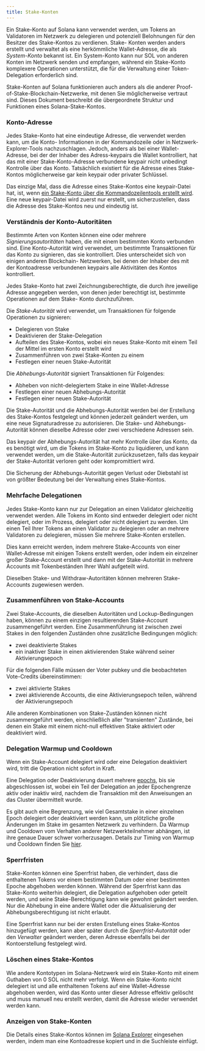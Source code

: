 ```yaml
---
title: Stake-Konten
---
```


Ein Stake-Konto auf Solana kann verwendet werden, um Tokens an Validatoren im
Netzwerk zu delegieren und potenziell Belohnungen für den Besitzer des
Stake-Kontos zu verdienen. Stake- Konten werden anders erstellt und verwaltet
als eine herkömmliche Wallet-Adresse, die als _System-Konto_ bekannt ist. Ein
System-Konto kann nur SOL von anderen Konten im Netzwerk senden und empfangen,
während ein Stake-Konto komplexere Operationen unterstützt, die für die
Verwaltung einer Token-Delegation erforderlich sind.

Stake-Konten auf Solana funktionieren auch anders als die anderer
Proof-of-Stake-Blockchain-Netzwerke, mit denen Sie möglicherweise vertraut sind.
Dieses Dokument beschreibt die übergeordnete Struktur und Funktionen eines
Solana-Stake-Kontos.

### Konto-Adresse

Jedes Stake-Konto hat eine eindeutige Adresse, die verwendet werden kann, um die
Konto- Informationen in der Kommandozeile oder in Netzwerk-Explorer-Tools
nachzuschlagen. Jedoch, anders als bei einer Wallet-Adresse, bei der der Inhaber
des Adress-keypairs die Wallet kontrolliert, hat das mit einer
Stake-Konto-Adresse verbundene keypair nicht unbedingt Kontrolle über das Konto.
Tatsächlich existiert für die Adresse eines Stake-Kontos möglicherweise gar kein
keypair oder privater Schlüssel.

Das einzige Mal, dass die Adresse eines Stake-Kontos eine keypair-Datei hat,
ist, wenn
[ein Stake-Konto über die Kommandozeilentools erstellt wird](https://docs.anza.xyz/cli/examples/delegate-stake#create-a-stake-account).
Eine neue keypair-Datei wird zuerst nur erstellt, um sicherzustellen, dass die
Adresse des Stake-Kontos neu und eindeutig ist.

### Verständnis der Konto-Autoritäten

Bestimmte Arten von Konten können eine oder mehrere _Signierungsautoritäten_
haben, die mit einem bestimmten Konto verbunden sind. Eine Konto-Autorität wird
verwendet, um bestimmte Transaktionen für das Konto zu signieren, das sie
kontrolliert. Dies unterscheidet sich von einigen anderen Blockchain-
Netzwerken, bei denen der Inhaber des mit der Kontoadresse verbundenen keypairs
alle Aktivitäten des Kontos kontrolliert.

Jedes Stake-Konto hat zwei Zeichnungsberechtigte, die durch ihre jeweilige
Adresse angegeben werden, von denen jeder berechtigt ist, bestimmte Operationen
auf dem Stake- Konto durchzuführen.

Die _Stake-Autorität_ wird verwendet, um Transaktionen für folgende Operationen
zu signieren:

- Delegieren von Stake
- Deaktivieren der Stake-Delegation
- Aufteilen des Stake-Kontos, wobei ein neues Stake-Konto mit einem Teil der
  Mittel im ersten Konto erstellt wird
- Zusammenführen von zwei Stake-Konten zu einem
- Festlegen einer neuen Stake-Autorität

Die _Abhebungs-Autorität_ signiert Transaktionen für Folgendes:

- Abheben von nicht-delegiertem Stake in eine Wallet-Adresse
- Festlegen einer neuen Abhebungs-Autorität
- Festlegen einer neuen Stake-Autorität

Die Stake-Autorität und die Abhebungs-Autorität werden bei der Erstellung des
Stake-Kontos festgelegt und können jederzeit geändert werden, um eine neue
Signaturadresse zu autorisieren. Die Stake- und Abhebungs-Autorität können
dieselbe Adresse oder zwei verschiedene Adressen sein.

Das keypair der Abhebungs-Autorität hat mehr Kontrolle über das Konto, da es
benötigt wird, um die Tokens im Stake-Konto zu liquidieren, und kann verwendet
werden, um die Stake-Autorität zurückzusetzen, falls das keypair der
Stake-Autorität verloren geht oder kompromittiert wird.

Die Sicherung der Abhebungs-Autorität gegen Verlust oder Diebstahl ist von
größter Bedeutung bei der Verwaltung eines Stake-Kontos.

### Mehrfache Delegationen

Jedes Stake-Konto kann nur zur Delegation an einen Validator gleichzeitig
verwendet werden. Alle Tokens im Konto sind entweder delegiert oder nicht
delegiert, oder im Prozess, delegiert oder nicht delegiert zu werden. Um einen
Teil Ihrer Tokens an einen Validator zu delegieren oder an mehrere Validatoren
zu delegieren, müssen Sie mehrere Stake-Konten erstellen.

Dies kann erreicht werden, indem mehrere Stake-Accounts von einer Wallet-Adresse
mit einigen Tokens erstellt werden, oder indem ein einzelner großer
Stake-Account erstellt und dann mit der Stake-Autorität in mehrere Accounts mit
Tokenbeständen Ihrer Wahl aufgeteilt wird.

Dieselben Stake- und Withdraw-Autoritäten können mehreren Stake-Accounts
zugewiesen werden.

### Zusammenführen von Stake-Accounts

Zwei Stake-Accounts, die dieselben Autoritäten und Lockup-Bedingungen haben,
können zu einem einzigen resultierenden Stake-Account zusammengeführt werden.
Eine Zusammenführung ist zwischen zwei Stakes in den folgenden Zuständen ohne
zusätzliche Bedingungen möglich:

- zwei deaktivierte Stakes
- ein inaktiver Stake in einen aktivierenden Stake während seiner
  Aktivierungsepoch

Für die folgenden Fälle müssen der Voter pubkey und die beobachteten
Vote-Credits übereinstimmen:

- zwei aktivierte Stakes
- zwei aktivierende Accounts, die eine Aktivierungsepoch teilen, während der
  Aktivierungsepoch

Alle anderen Kombinationen von Stake-Zuständen können nicht zusammengeführt
werden, einschließlich aller "transienten" Zustände, bei denen ein Stake mit
einem nicht-null effektiven Stake aktiviert oder deaktiviert wird.

### Delegation Warmup und Cooldown

Wenn ein Stake-Account delegiert wird oder eine Delegation deaktiviert wird,
tritt die Operation nicht sofort in Kraft.

Eine Delegation oder Deaktivierung dauert mehrere
[epochs](/docs/references/terminology#epoch), bis sie abgeschlossen ist, wobei
ein Teil der Delegation an jeder Epochengrenze aktiv oder inaktiv wird, nachdem
die Transaktion mit den Anweisungen an das Cluster übermittelt wurde.

Es gibt auch eine Begrenzung, wie viel Gesamtstake in einer einzelnen Epoch
delegiert oder deaktiviert werden kann, um plötzliche große Änderungen im Stake
im gesamten Netzwerk zu verhindern. Da Warmup und Cooldown vom Verhalten anderer
Netzwerkteilnehmer abhängen, ist ihre genaue Dauer schwer vorherzusagen. Details
zur Timing von Warmup und Cooldown finden Sie
[hier](https://docs.anza.xyz/consensus/stake-delegation-and-rewards#stake-warmup-cooldown-withdrawal).

### Sperrfristen

Stake-Konten können eine Sperrfrist haben, die verhindert, dass die enthaltenen
Tokens vor einem bestimmten Datum oder einer bestimmten Epoche abgehoben werden
können. Während der Sperrfrist kann das Stake-Konto weiterhin delegiert, die
Delegation aufgehoben oder geteilt werden, und seine Stake-Berechtigung kann wie
gewohnt geändert werden. Nur die Abhebung in eine andere Wallet oder die
Aktualisierung der Abhebungsberechtigung ist nicht erlaubt.

Eine Sperrfrist kann nur bei der ersten Erstellung eines Stake-Kontos
hinzugefügt werden, kann aber später durch die _Sperrfrist-Autorität_ oder den
_Verwalter_ geändert werden, deren Adresse ebenfalls bei der Kontoerstellung
festgelegt wird.

### Löschen eines Stake-Kontos

Wie andere Kontotypen im Solana-Netzwerk wird ein Stake-Konto mit einem Guthaben
von 0 SOL nicht mehr verfolgt. Wenn ein Stake-Konto nicht delegiert ist und alle
enthaltenen Tokens auf eine Wallet-Adresse abgehoben werden, wird das Konto
unter dieser Adresse effektiv gelöscht und muss manuell neu erstellt werden,
damit die Adresse wieder verwendet werden kann.

### Anzeigen von Stake-Konten

Die Details eines Stake-Kontos können im
[Solana Explorer](http://explorer.solana.com/) eingesehen werden, indem man eine
Kontoadresse kopiert und in die Suchleiste einfügt.
